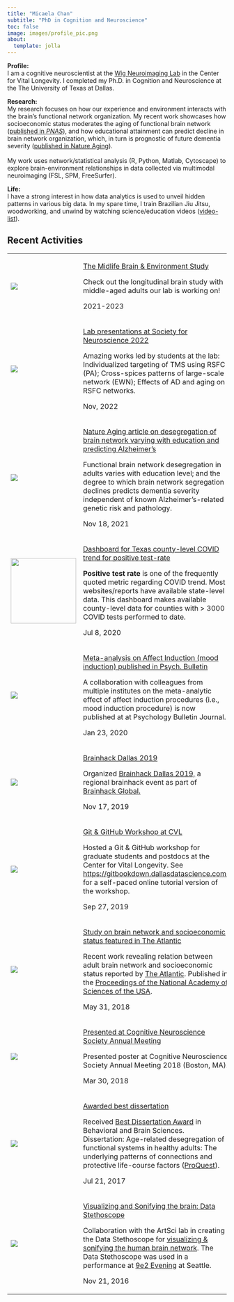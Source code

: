 ```yaml
---
title: "Micaela Chan"
subtitle: "PhD in Cognition and Neuroscience"
toc: false
image: images/profile_pic.png
about:
  template: jolla
---
```


**Profile:**\
I am a cognitive neuroscientist at the [Wig Neuroimaging Lab](https://www.wigneurolab.org/) in the Center for Vital Longevity. I completed my Ph.D. in Cognition and Neuroscience at the The University of Texas at Dallas.

**Research:**\
My research focuses on how our experience and environment interacts with the brain's functional network organization. My recent work showcases how socioeconomic status moderates the aging of functional brain network ([published in *PNAS*](https://www.pnas.org/content/115/22/E5144)), and how educational attainment can predict decline in brain network organization, which, in turn is prognostic of future dementia severity ([published in Nature Aging](https://www.nature.com/articles/s43587-021-00125-4)).\
\
My work uses network/statistical analysis (R, Python, Matlab, Cytoscape) to explore brain-environment relationships in data collected via multimodal neuroimaging (FSL, SPM, FreeSurfer).

**Life:**\
I have a strong interest in how data analytics is used to unveil hidden patterns in various big data. In my spare time, I train Brazilian Jiu Jitsu, woodworking, and unwind by watching science/education videos ([video-list](https://micaelachan.com/video-list.html)).

<section>

## **Recent Activities**

+---------------------------------------------+-------------------------------------------------------------------------------------------------------------------------------------------------------------------------------------------------------------------------------------------------------------------------------------------------------------------------------------------------------------------+
| ![](images/paste-5C92F240.png)              | [The Midlife Brain & Environment Study](https://mbes.utdallas.edu/)                                                                                                                                                                                                                                                                                               |
|                                             |                                                                                                                                                                                                                                                                                                                                                                   |
|                                             | Check out the longitudinal brain study with middle-aged adults our lab is working on!                                                                                                                                                                                                                                                                             |
|                                             |                                                                                                                                                                                                                                                                                                                                                                   |
|                                             | 2021-2023                                                                                                                                                                                                                                                                                                                                                         |
+---------------------------------------------+-------------------------------------------------------------------------------------------------------------------------------------------------------------------------------------------------------------------------------------------------------------------------------------------------------------------------------------------------------------------+
| ![](images/paste-68F5321B.png)              | [Lab presentations at Society for Neuroscience 2022](https://www.abstractsonline.com/pp8/#!/10619/participant/Chan~Micaela~Y~~Dallas~TX~United%20States)                                                                                                                                                                                                          |
|                                             |                                                                                                                                                                                                                                                                                                                                                                   |
|                                             | Amazing works led by students at the lab: Individualized targeting of TMS using RSFC (PA); Cross-spices patterns of large-scale network (EWN); Effects of AD and aging on RSFC networks.                                                                                                                                                                          |
|                                             |                                                                                                                                                                                                                                                                                                                                                                   |
|                                             | Nov, 2022                                                                                                                                                                                                                                                                                                                                                         |
+---------------------------------------------+-------------------------------------------------------------------------------------------------------------------------------------------------------------------------------------------------------------------------------------------------------------------------------------------------------------------------------------------------------------------+
| ![](images/nature_aging_cover.png)          | [Nature Aging article on desegregation of brain network varying with education and predicting Alzheimer's](https://www.nature.com/articles/s43587-021-00125-4)                                                                                                                                                                                                    |
|                                             |                                                                                                                                                                                                                                                                                                                                                                   |
|                                             | Functional brain network desegregation in adults varies with education level; and the degree to which brain network segregation declines predicts dementia severity independent of known Alzheimer's-related genetic risk and pathology.                                                                                                                          |
|                                             |                                                                                                                                                                                                                                                                                                                                                                   |
|                                             | Nov 18, 2021                                                                                                                                                                                                                                                                                                                                                      |
+---------------------------------------------+-------------------------------------------------------------------------------------------------------------------------------------------------------------------------------------------------------------------------------------------------------------------------------------------------------------------------------------------------------------------+
| ![](images/covid_dash_dot.png){width="150"} | [Dashboard for Texas county-level COVID trend for positive test-rate](https://mychan24.shinyapps.io/covid_texas_county_trend_shiny/)                                                                                                                                                                                                                              |
|                                             |                                                                                                                                                                                                                                                                                                                                                                   |
|                                             | **Positive test rate** is one of the frequently quoted metric regarding COVID trend. Most websites/reports have available state-level data. This dashboard makes available county-level data for counties with \> 3000 COVID tests performed to date.                                                                                                             |
|                                             |                                                                                                                                                                                                                                                                                                                                                                   |
|                                             | Jul 8, 2020                                                                                                                                                                                                                                                                                                                                                       |
+---------------------------------------------+-------------------------------------------------------------------------------------------------------------------------------------------------------------------------------------------------------------------------------------------------------------------------------------------------------------------------------------------------------------------+
| ![](images/emo_icons.png)                   | [Meta-analysis on Affect Induction (mood induction) published in Psych. Bulletin](https://micaelachan.com/https/pubmedncbinlmnihgov/31971408/)                                                                                                                                                                                                                    |
|                                             |                                                                                                                                                                                                                                                                                                                                                                   |
|                                             | A collaboration with colleagues from multiple institutes on the meta-analytic effect of affect induction procedures (i.e., mood induction procedure) is now published at at Psychology Bulletin Journal.                                                                                                                                                          |
|                                             |                                                                                                                                                                                                                                                                                                                                                                   |
|                                             | Jan 23, 2020                                                                                                                                                                                                                                                                                                                                                      |
+---------------------------------------------+-------------------------------------------------------------------------------------------------------------------------------------------------------------------------------------------------------------------------------------------------------------------------------------------------------------------------------------------------------------------+
| ![](images/brainhack_2019.png)              | [Brainhack Dallas 2019](https://micaelachan.com/https/brainhack-dallasgithubio/mini-brainhack-utd/)                                                                                                                                                                                                                                                               |
|                                             |                                                                                                                                                                                                                                                                                                                                                                   |
|                                             | Organized [Brainhack Dallas 2019,](https://brainhack-dallas.github.io/mini-brainhack-utd/) a regional brainhack event as part of [Brainhack Global.](http://www.brainhack.org/global2019/)                                                                                                                                                                        |
|                                             |                                                                                                                                                                                                                                                                                                                                                                   |
|                                             | Nov 17, 2019                                                                                                                                                                                                                                                                                                                                                      |
+---------------------------------------------+-------------------------------------------------------------------------------------------------------------------------------------------------------------------------------------------------------------------------------------------------------------------------------------------------------------------------------------------------------------------+
| ![](images/git_logo.png)                    | [Git & GitHub Workshop at CVL](https://gitbookdown.dallasdatascience.com/)                                                                                                                                                                                                                                                                                        |
|                                             |                                                                                                                                                                                                                                                                                                                                                                   |
|                                             | Hosted a Git & GitHub workshop for graduate students and postdocs at the Center for Vital Longevity. See <https://gitbookdown.dallasdatascience.com/> for a self-paced online tutorial version of the workshop.                                                                                                                                                   |
|                                             |                                                                                                                                                                                                                                                                                                                                                                   |
|                                             | Sep 27, 2019                                                                                                                                                                                                                                                                                                                                                      |
+---------------------------------------------+-------------------------------------------------------------------------------------------------------------------------------------------------------------------------------------------------------------------------------------------------------------------------------------------------------------------------------------------------------------------+
| ![](images/atlantic_logo.png)               | [Study on brain network and socioeconomic status featured in The Atlantic](https://www.theatlantic.com/health/archive/2018/05/how-income-affects-the-brain/560318/)                                                                                                                                                                                               |
|                                             |                                                                                                                                                                                                                                                                                                                                                                   |
|                                             | Recent work revealing relation between adult brain network and socioeconomic status reported by [The Atlantic](https://www.theatlantic.com/health/archive/2018/05/how-income-affects-the-brain/560318/). Published in the [Proceedings of the National Academy of Sciences of the USA](https://www.pnas.org/content/115/22/E5144).                                |
|                                             |                                                                                                                                                                                                                                                                                                                                                                   |
|                                             | May 31, 2018                                                                                                                                                                                                                                                                                                                                                      |
+---------------------------------------------+-------------------------------------------------------------------------------------------------------------------------------------------------------------------------------------------------------------------------------------------------------------------------------------------------------------------------------------------------------------------+
| ![](images/poster_present.png)              | [Presented at Cognitive Neuroscience Society Annual Meeting](https://www.cogneurosociety.org/cns-2018-program/)                                                                                                                                                                                                                                                   |
|                                             |                                                                                                                                                                                                                                                                                                                                                                   |
|                                             | Presented poster at Cognitive Neuroscience Society Annual Meeting 2018 (Boston, MA).                                                                                                                                                                                                                                                                              |
|                                             |                                                                                                                                                                                                                                                                                                                                                                   |
|                                             | Mar 30, 2018                                                                                                                                                                                                                                                                                                                                                      |
+---------------------------------------------+-------------------------------------------------------------------------------------------------------------------------------------------------------------------------------------------------------------------------------------------------------------------------------------------------------------------------------------------------------------------+
| ![](images/utd_logo.png)                    | [Awarded best dissertation](https://www.utdallas.edu/news/2017/5/2-32538_University-Honors-Graduate-Students-for-Excellence_story-sidebar.html)                                                                                                                                                                                                                   |
|                                             |                                                                                                                                                                                                                                                                                                                                                                   |
|                                             | Received [Best Dissertation Award](https://www.utdallas.edu/news/2017/5/2-32538_University-Honors-Graduate-Students-for-Excellence_story-sidebar.html) in Behavioral and Brain Sciences.\                                                                                                                                                                         |
|                                             | Dissertation: Age-related desegregation of functional systems in healthy adults: The underlying patterns of connections and protective life-course factors ([ProQuest](https://search.proquest.com/openview/025c110da2f947c0d0d6005994064f0a/)).                                                                                                                  |
|                                             |                                                                                                                                                                                                                                                                                                                                                                   |
|                                             | Jul 21, 2017                                                                                                                                                                                                                                                                                                                                                      |
+---------------------------------------------+-------------------------------------------------------------------------------------------------------------------------------------------------------------------------------------------------------------------------------------------------------------------------------------------------------------------------------------------------------------------+
| ![](images/sonification.png)                | [Visualizing and Sonifying the brain: Data Stethoscope](https://atec.utdallas.edu/content/data-stethoscope/)                                                                                                                                                                                                                                                      |
|                                             |                                                                                                                                                                                                                                                                                                                                                                   |
|                                             | Collaboration with the ArtSci lab in creating the Data Stethoscope for [visualizing & sonifying the human brain network](https://atec.utdallas.edu/content/data-stethoscope/). The Data Stethoscope was used in a performance at [9e2 Evening](https://artscilab.atec.io/marcel-cage-and-john-duchamp-perform-reunion-at-nine-evenings-2-in-seattle/) at Seattle. |
|                                             |                                                                                                                                                                                                                                                                                                                                                                   |
|                                             | Nov 21, 2016                                                                                                                                                                                                                                                                                                                                                      |
+---------------------------------------------+-------------------------------------------------------------------------------------------------------------------------------------------------------------------------------------------------------------------------------------------------------------------------------------------------------------------------------------------------------------------+

<section>
